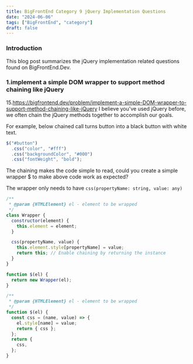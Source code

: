```yaml
---
title: BigFrontEnd Category 9 jQuery Implementation Questions
date: "2024-06-06"
tags: ["BigFrontEnd", "category"]
draft: false
---
```


### Introduction

This blog post summarizes the jQuery implementation related questions found on BigFrontEnd.Dev.

<TOCInline toc={props.toc} exclude="Introduction" />

### 1.implement a simple DOM wrapper to support method chaining like jQuery

15.https://bigfrontend.dev/problem/implement-a-simple-DOM-wrapper-to-support-method-chaining-like-jQuery
I believe you've used jQuery before, we often chain the jQuery methods together to accomplish our goals.

For example, below chained call turns button into a black button with white text.

```js
$("#button")
  .css("color", "#fff")
  .css("backgroundColor", "#000")
  .css("fontWeight", "bold");
```

The chaining makes the code simple to read, could you create a simple wrapper $ to make above code work as expected?

The wrapper only needs to have `css(propertyName: string, value: any)`

```js
/**
 * @param {HTMLElement} el - element to be wrapped
 */
class Wrapper {
  constructor(element) {
    this.element = element;
  }

  css(propertyName, value) {
    this.element.style[propertyName] = value;
    return this; // Enable chaining by returning the instance
  }
}

function $(el) {
  return new Wrapper(el);
}
```

```js
/**
 * @param {HTMLElement} el - element to be wrapped
 */
function $(el) {
  const css = (name, value) => {
    el.style[name] = value;
    return { css };
  };
  return {
    css,
  };
}
```
